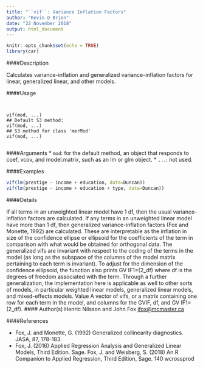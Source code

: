 ---
title: "``vif``: Variance Inflation Factors"
author: "Kevin O Brien"
date: "22 November 2018"
output: html_document
---

```{r setup, include=FALSE}
knitr::opts_chunk$set(echo = TRUE)
library(car)
```

####Description

Calculates variance-inflation and generalized variance-inflation factors for linear, generalized linear, and other models.

####Usage
<pre><code>

vif(mod, ...)
## Default S3 method:
vif(mod, ...)
## S3 method for class 'merMod'
vif(mod, ...)

</code></pre>

####Arguments
* ``mod``: for the default method, an object that responds to coef, vcov, and model.matrix, such as an lm or glm object.
* ``...``: not used.


####Examples

```{r}

vif(lm(prestige ~ income + education, data=Duncan))
vif(lm(prestige ~ income + education + type, data=Duncan))
```

####Details

If all terms in an unweighted linear model have 1 df, then the usual variance-inflation factors are
calculated.
If any terms in an unweighted linear model have more than 1 df, then generalized variance-inflation
factors (Fox and Monette, 1992) are calculated. These are interpretable as the inflation in size of
the confidence ellipse or ellipsoid for the coefficients of the term in comparison with what would
be obtained for orthogonal data.
The generalized vifs are invariant with respect to the coding of the terms in the model (as long as
the subspace of the columns of the model matrix pertaining to each term is invariant). To adjust for
the dimension of the confidence ellipsoid, the function also prints GV IF1=(2_df) where df is the
degrees of freedom associated with the term.
Through a further generalization, the implementation here is applicable as well to other sorts of
models, in particular weighted linear models, generalized linear models, and mixed-effects models.
Value
A vector of vifs, or a matrix containing one row for each term in the model, and columns for the
GVIF, df, and GV IF1=(2_df).
#### Author(s)
Henric Nilsson and John Fox <jfox@mcmaster.ca>

####References

* Fox, J. and Monette, G. (1992) Generalized collinearity diagnostics. JASA, 87, 178-183.
* Fox, J. (2016) Applied Regression Analysis and Generalized Linear Models, Third Edition. Sage.
Fox, J. and Weisberg, S. (2018) An R Companion to Applied Regression, Third Edition, Sage.
140 wcrossprod

